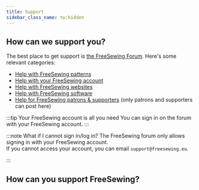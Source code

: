 ```yaml
---
title: Support
sidebar_class_name: tw:hidden
---
```



## How can we support you?

The best place to get support is [the FreeSewing
Forum](https://forum.freesewing.eu/). Here's some relevant categories:

- [Help with FreeSewing patterns](https://forum.freesewing.eu/c/help/patterns/7)
- [Help with your FreeSewing account](https://forum.freesewing.eu/c/help/account/10)
- [Help with FreeSewing websites](https://forum.freesewing.eu/c/help/sites/8)
- [Help with FreeSewing software](https://forum.freesewing.eu/c/help/code/9)
- [Help for FreeSewing patrons & supporters](https://forum.freesewing.eu/c/help/patrons/11) (only patrons and supporters can post here)

:::tip Your FreeSewing account is all you need
You can sign in on the forum with your FreeSewing account.
:::

:::note What if I cannot sign in/log in?
The FreeSewing forum only allows signing in with your FreeSewing account.\
If you cannot access your account, you can email `support@freesewing.eu`.

:::

## How can you support FreeSewing?

<PleaseSubscribe dense />
